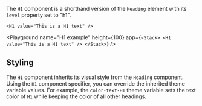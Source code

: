 The `H1` component is a shorthand version of the `Heading` element with its `level` property set to "h1".

```ueml copy
<H1 value="This is a H1 text" />
```

<Playground
  name="H1 example"
  height={100}
  app={`
  <Stack>
    <H1 value="This is a H1 text" />
  </Stack>
  `}
/>

## Styling

The `H1` component inherits its visual style from the `Heading` component.
Using the `H1` component specifier, you can override the inherited theme variable values.
For example, the `color-text-H1` theme variable sets the text color of `H1` while keeping the color of all other headings.
